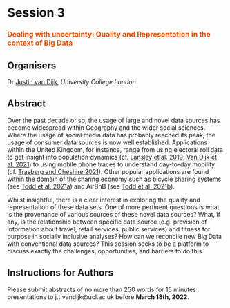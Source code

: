 # Session 3 {-}
### <span style="color:#E45201;">Dealing with uncertainty: Quality and Representation in the context of Big Data</span> {-}

## Organisers {-}
Dr [Justin van Dijk](https://mappingdutchman.com/), *University College London* 

## Abstract {-}
Over the past decade or so, the usage of large and novel data sources has become widespread within Geography and the wider social sciences. Where the usage of social media data has probably reached its peak, the usage of consumer data sources is now well established. Applications within the United Kingdom, for instance, range from using electoral roll data to get insight into population dynamics (cf. [Lansley et al. 2019](https://doi.org/10.1111/rssa.12476); [Van Dijk et al. 2021](https://doi.org/10.1111/rssa.12713)) to using mobile phone traces to understand day-to-day mobility (cf. [Trasberg and Cheshire 2021](https://doi.org/10.1177/00 420980211040409)). Other popular applications are found within the domain of the sharing economy such as bicycle sharing systems (see [Todd et al. 2021a](https://doi.org/10.1016/j.jtrangeo.2021.103119)) and AirBnB (see [Todd et al. 2021b](https://doi.org/10.1016/j.jtrangeo.2021.103119)).

Whilst insightful, there is a clear interest in exploring the quality and representation of these data sets. One of more pertinent questions is what is the provenance of various sources of these novel data sources? What, if any, is the relationship between specific data source (e.g. provision of information about travel, retail services, public services) and fitness for purpose in socially inclusive analyses? How can we reconcile new Big Data with conventional data sources? This session seeks to be a platform to discuss exactly the challenges, opportunities, and barriers to do this.

## Instructions for Authors {-}
Please submit abstracts of no more than 250 words for 15 minutes presentations to j.t.vandijk@ucl.ac.uk before **March 18th, 2022**.
